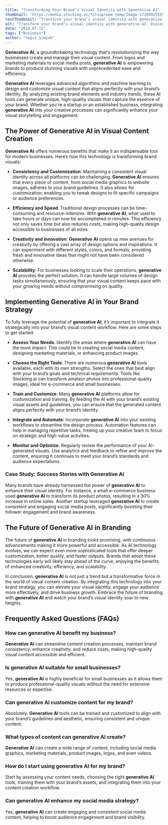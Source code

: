 ```yaml
---
title: "Transforming Your Brand’s Visual Identity with Generative AI"
thumbnail: "https://media.stockimg.ai/falsupreme-temp/Image-1718992555958-4630680177.jpg"
textThumbnail: "Transform your brand’s visual identity with generative AI. Discover how advanced AI tools can create stunning, consistent, and customizable visuals, revolutionizing your content creation process and boosting your brand’s engagement."
alt: "Transform your brand’s visual identity with generative AI. Discover how advanced AI tools can create stunning, consistent, and customizable visuals, revolutionizing your content creation process and boosting your brand’s engagement."
date: "2024.07.12"
tags: ["Business"]
author: "Yağız Şimşek"
---
```


<CustomImage
    src="https://media.stockimg.ai/falsupreme-temp/Image-1718992555958-4630680177.jpg"
    alt="a futuristic girl looking at her phone"
/>

**Generative AI**, a groundbreaking technology that's revolutionizing the way businesses create and manage their visual content. From logos and marketing materials to social media posts, **generative AI** is empowering brands to produce stunning visuals with unprecedented ease and efficiency.

**Generative AI** leverages advanced algorithms and machine learning to design and customize visual content that aligns perfectly with your brand’s identity. By analyzing existing brand elements and industry trends, these AI tools can generate unique, high-quality visuals that capture the essence of your brand. Whether you're a startup or an established business, integrating **generative AI** into your creative processes can significantly enhance your visual storytelling and engagement.

## The Power of Generative AI in Visual Content Creation

<CustomImage
    src="https://media.stockimg.ai/image/YQzvenahdeRP.png"
    alt="Collage of different ethnics young people wearing white t-shirt over colorful isolated background"
/>

**Generative AI** offers numerous benefits that make it an indispensable tool for modern businesses. Here’s how this technology is transforming brand visuals:

- **Consistency and Customization**: Maintaining a consistent visual identity across all platforms can be challenging. **Generative AI** ensures that every piece of content, from social media graphics to website images, adheres to your brand guidelines. It also allows for customization, enabling you to tweak designs to fit specific campaigns or audience preferences.

- **Efficiency and Speed**: Traditional design processes can be time-consuming and resource-intensive. With **generative AI**, what used to take hours or days can now be accomplished in minutes. This efficiency not only saves time but also reduces costs, making high-quality design accessible to businesses of all sizes.

- **Creativity and Innovation**: **Generative AI** opens up new avenues for creativity by offering a vast array of design options and inspirations. It can experiment with different styles, colors, and formats, providing fresh and innovative ideas that might not have been considered otherwise.

- **Scalability**: For businesses looking to scale their operations, **generative AI** provides the perfect solution. It can handle large volumes of design tasks simultaneously, ensuring that your visual content keeps pace with your growing needs without compromising on quality.

## Implementing Generative AI in Your Brand Strategy

<CustomImage
    src="https://media.stockimg.ai/image/ZS3lms3rTxoC.png"
    alt="a professional looking business woman posing towards the camera"
/>

To fully leverage the potential of **generative AI**, it’s important to integrate it strategically into your brand’s visual content workflow. Here are some steps to get started:

- **Assess Your Needs**: Identify the areas where **generative AI** can have the most impact. This could be in creating social media content, designing marketing materials, or enhancing product images.

- **Choose the Right Tools**: There are numerous **generative AI** tools available, each with its own strengths. Select the ones that best align with your brand’s goals and technical requirements. Tools like Stockimg.ai can transform amateur photos into professional-quality images, ideal for e-commerce and small businesses.

- **Train and Customize**: Many **generative AI** platforms allow for customization and training. By feeding the AI with your brand’s existing visual assets and guidelines, you can ensure that the generated content aligns perfectly with your brand’s identity.

- **Integrate and Automate**: Incorporate **generative AI** into your existing workflows to streamline the design process. Automation features can help in managing repetitive tasks, freeing up your creative team to focus on strategic and high-value activities.

- **Monitor and Optimize**: Regularly review the performance of your AI-generated visuals. Use analytics and feedback to refine and improve the content, ensuring it continues to meet your brand’s standards and audience expectations.

### Case Study: Success Stories with Generative AI

<CustomImage
    src="https://media.stockimg.ai/falsupreme-temp/Image-1719823344527-7524237866.jpg"
    alt="Happy excited successful modern business man holding laptop and raising arm up to celebrate achievement"
/>

Many brands have already harnessed the power of **generative AI** to enhance their visual identity. For instance, a small e-commerce business used **generative AI** to transform its product photos, resulting in a 30% increase in online sales. Another startup leveraged **generative AI** to create consistent and engaging social media posts, significantly boosting their follower engagement and brand awareness.

## The Future of Generative AI in Branding

<CustomImage
    src="https://media.stockimg.ai/image/xKw3cuDVNaMV.png"
    alt="Competent business woman standing smiling in modern office"
/>

The future of **generative AI** in branding looks promising, with continuous advancements making it more powerful and accessible. As AI technology evolves, we can expect even more sophisticated tools that offer deeper customization, better quality, and faster outputs. Brands that adopt these technologies early will likely stay ahead of the curve, enjoying the benefits of enhanced creativity, efficiency, and scalability.

In conclusion, **generative AI** is not just a trend but a transformative force in the world of visual content creation. By integrating this technology into your brand strategy, you can elevate your visual identity, engage your audience more effectively, and drive business growth. Embrace the future of branding with **generative AI** and watch your brand’s visual identity soar to new heights.

## Frequently Asked Questions (FAQs)

### How can generative AI benefit my business?

**Generative AI** can streamline content creation processes, maintain brand consistency, enhance creativity, and reduce costs, making high-quality visual content accessible and efficient.

### Is generative AI suitable for small businesses?

Yes, **generative AI** is highly beneficial for small businesses as it allows them to produce professional-quality visuals without the need for extensive resources or expertise.

### Can generative AI customize content for my brand?

Absolutely. **Generative AI** tools can be trained and customized to align with your brand’s guidelines and aesthetic, ensuring consistent and unique content.

### What types of content can generative AI create?

**Generative AI** can create a wide range of content, including social media graphics, marketing materials, product images, logos, and even videos.

### How do I start using generative AI for my brand?

Start by assessing your content needs, choosing the right **generative AI** tools, training them with your brand’s assets, and integrating them into your content creation workflow.

### Can generative AI enhance my social media strategy?

Yes, **generative AI** can create engaging and consistent social media content, helping to boost audience engagement and brand visibility.